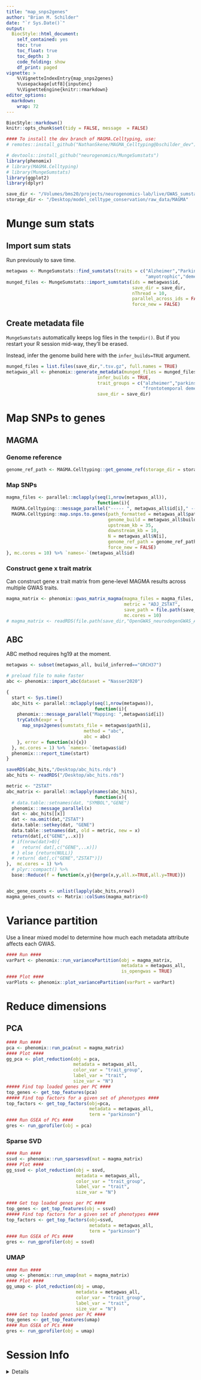 ```yaml
---
title: "map_snps2genes"
author: "Brian M. Schilder"
date: "`r Sys.Date()`"
output:
  BiocStyle::html_document:
    self_contained: yes
    toc: true
    toc_float: true
    toc_depth: 3
    code_folding: show
    df_print: paged
vignette: >
    %\VignetteIndexEntry{map_snps2genes} 
    %\usepackage[utf8]{inputenc}
    %\VignetteEngine{knitr::rmarkdown} 
editor_options: 
  markdown: 
    wrap: 72
---
```


```r
BiocStyle::markdown()
knitr::opts_chunk$set(tidy = FALSE, message  = FALSE)
```

```r
#### To install the dev branch of MAGMA.Celltyping, use:
# remotes::install_github("NathanSkene/MAGMA_Celltyping@bschilder_dev")

# devtools::install_github("neurogenomics/MungeSumstats")
library(phenomix)
# library(MAGMA.Celltyping)
# library(MungeSumstats)
library(ggplot2)
library(dplyr)

save_dir <- "/Volumes/bms20/projects/neurogenomics-lab/live/GWAS_sumstats/OpenGWAS"
storage_dir <- "/Desktop/model_celltype_conservation/raw_data/MAGMA" 
```

# Munge sum stats

## Import sum stats

Run previously to save time.

```r
metagwas <- MungeSumstats::find_sumstats(traits = c("Alzheimer","Parkinson",
                                                    "amyotrophic","dementia"))
munged_files <- MungeSumstats::import_sumstats(ids = metagwas$id, 
                                               save_dir = save_dir, 
                                               nThread = 10, 
                                               parallel_across_ids = FALSE,
                                               force_new = FALSE) 
```

## Create metadata file

`MungeSumstats` automatically keeps log files in the `tempdir()`. But if you restart your R session mid-way, they'll be erased.

Instead, infer the genome build here with the `infer_builds=TRUE` argument.


```r
munged_files = list.files(save_dir,".tsv.gz", full.names = TRUE)
metagwas_all <- phenomix::generate_metadata(munged_files = munged_files, 
                                  infer_builds = TRUE,
                                  trait_groups = c("alzheimer","parkinson","amyotrophic",
                                                   "frontotemporal dementia","dementia"),
                                  save_dir = save_dir) 
```



# Map SNPs to genes

## MAGMA

### Genome reference

```r
genome_ref_path <- MAGMA.Celltyping::get_genome_ref(storage_dir = storage_dir)
```
 
### Map SNPs 

```r
magma_files <- parallel::mclapply(seq(1,nrow(metagwas_all)),
                                  function(i){
  MAGMA.Celltyping:::message_parallel("----- ", metagwas_all$id[i]," -----")
  MAGMA.Celltyping::map.snps.to.genes(path_formatted = metagwas_all$path[i],
                                      genome_build = metagwas_all$build_inferred[i],
                                      upstream_kb = 35,  
                                      downstream_kb = 10,
                                      N = metagwas_all$N[i],
                                      genome_ref_path = genome_ref_path,
                                      force_new = FALSE)
}, mc.cores = 10) %>% `names<-`(metagwas_all$id)
```


### Construct gene x trait matrix

Can construct gene x trait matrix from gene-level MAGMA results across multiple GWAS traits.

```r
magma_matrix <- phenomix::gwas_matrix_magma(magma_files = magma_files,
                                            metric = "ADJ_ZSTAT", 
                                            save_path = file.path(save_dir,"OpenGWAS_neurodegenGWAS_ADJZSTAT.rds"),
                                            mc.cores = 10)
# magma_matrix <- readRDS(file.path(save_dir,"OpenGWAS_neurodegenGWAS_ADJZSTAT.rds"))
```


## ABC

ABC method requires hg19 at the moment.

```r
metagwas <- subset(metagwas_all, build_inferred=="GRCH37")
```


```r
# preload file to make faster 
abc <- phenomix::import_abc(dataset = "Nasser2020")

{ 
  start <- Sys.time()
  abc_hits <- parallel::mclapply(seq(1,nrow(metagwas)),
                                 function(i){
    phenomix:::message_parallel("Mapping: ",metagwas$id[i])
    tryCatch(expr = {
      map_snps2genes(sumstats_file = metagwas$path[i],
                             method = "abc",
                             abc = abc) 
    }, error = function(x){x})
  }, mc.cores = 1) %>% `names<-`(metagwas$id)
  phenomix:::report_time(start)
}

saveRDS(abc_hits,"/Desktop/abc_hits.rds")
abc_hits <- readRDS("/Desktop/abc_hits.rds")

metric <- "ZSTAT"
abc_matrix <- parallel::mclapply(names(abc_hits), 
                                 function(x){  
  # data.table::setnames(dat, "SYMBOL","GENE")
  phenomix:::message_parallel(x)
  dat <- abc_hits[[x]]
  dat <- na.omit(dat,"ZSTAT")
  data.table::setkey(dat, "GENE") 
  data.table::setnames(dat, old = metric, new = x)
  return(dat[,c("GENE",..x)])
  # if(nrow(dat)>0){
  #   return( dat[,c("GENE",..x)])
  # } else {return(NULL)}
  # return( dat[,c("GENE","ZSTAT")])
},  mc.cores = 1) %>%
  # plyr::compact() %>%
  base::Reduce(f = function(x,y){merge(x,y,all.x=TRUE,all.y=TRUE)})


abc_gene_counts <- unlist(lapply(abc_hits,nrow))
magma_genes_counts <- Matrix::colSums(magma_matrix>0)
```






# Variance partition

Use a linear mixed model to determine how much each metadata attribute affects each GWAS.

```r
#### Run ####
varPart <- phenomix::run_variancePartition(obj = magma_matrix, 
                                           metadata = metagwas_all, 
                                           is_opengwas = TRUE)
#### Plot ####
varPlots <- phenomix::plot_variancePartition(varPart = varPart) 
```


# Reduce dimensions


## PCA

```r
#### Run ####
pca <- phenomix::run_pca(mat = magma_matrix)
#### Plot ####
gg_pca <- plot_reduction(obj = pca, 
                         metadata = metagwas_all, 
                         color_var = "trait_group",
                         label_var = "trait",
                         size_var = "N")
##### Find top loaded genes per PC ####
top_genes <- get_top_features(pca)
##### Find top factors for a given set of phenotypes ####
top_factors <- get_top_factors(obj=pca,
                               metadata = metagwas_all,
                               term = "parkinson") 
#### Run GSEA of PCs ####
gres <- run_gprofiler(obj = pca)
```


### Sparse SVD

```r
#### Run ####
ssvd <- phenomix::run_sparsesvd(mat = magma_matrix)
#### Plot ####
gg_ssvd <- plot_reduction(obj = ssvd,
                          metadata = metagwas_all,
                          color_var = "trait_group", 
                          label_var = "trait",
                          size_var = "N") 

#### Get top loaded genes per PC ####
top_genes <- get_top_features(obj = ssvd)
##### Find top factors for a given set of phenotypes ####
top_factors <- get_top_factors(obj=ssvd,
                               metadata = metagwas_all,
                               term = "parkinson") 
#### Run GSEA of PCs ####
gres <- run_gprofiler(obj = ssvd)
```


### UMAP

```r
#### Run ####
umap <- phenomix::run_umap(mat = magma_matrix) 
#### Plot ####
gg_umap <- plot_reduction(obj = umap,
                          metadata = metagwas_all,
                          color_var = "trait_group", 
                          label_var = "trait",
                          size_var = "N")
#### Get top loaded genes per PC #### 
top_genes <- get_top_features(umap)
#### Run GSEA of PCs ####
gres <- run_gprofiler(obj = umap)
```




# Session Info

<details>

```r
utils::sessionInfo()
```

</details>
